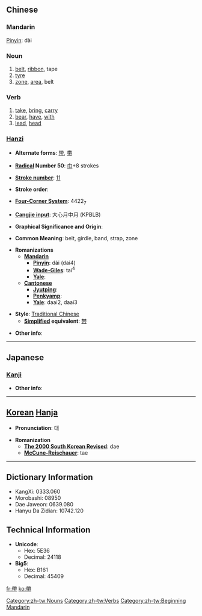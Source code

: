 {{zh-forms|[[带]]|帶}}
==Chinese==
===Mandarin===
[[Pinyin]]: dài

===Noun===
# [[belt]], [[ribbon]], tape
# [[tyre]]
# [[zone]], [[area]], belt

===Verb===
# [[take]], [[bring]], [[carry]]
# [[bear]], [[have]], [[with]]
# [[lead]], [[head]]

===[[Hanzi]]===
* '''Alternate forms''': [[带]], [[帯]]

* '''[[Wiktionary:Chinese radical index| Radical]] Number 50''': [[Wiktionary:Chinese radical index 巾|巾]]+8 strokes

* '''[[Wiktionary:Chinese total strokes index|Stroke number]]''': [[Wiktionary:Chinese total strokes index 11|11]]

* '''Stroke order''': 

* '''[[Wiktionary:Chinese four corner index|Four-Corner System]]''': 4422<sub>7</sub>

* '''[[Wiktionary:Chinese Cangjie index|Cangjie input]]''': 大心月中月 (KPBLB)

* '''Graphical Significance and Origin''': 

* '''Common Meaning''': belt, girdle, band, strap, zone

* '''Romanizations'''
** '''[[Mandarin]]'''
*** '''[[Pinyin]]''': dài (dai4)
*** '''[[Wade-Giles]]''': tai<sup>4</sup>
*** '''[[Yale]]''': 
** '''[[Cantonese]]'''
*** '''[[Jyutping]]''':
*** '''[[Penkyamp]]''': 
*** '''[[Yale]]''': daai2, daai3

* '''Style''': [[Traditional Chinese]] 
** '''[[Simplified Chinese|Simplified]] equivalent''': [[带]]

* '''Other info''': 

----

==Japanese==
===[[Kanji]]===
{{kanji|on readings=[[たい]] (tai)
|kun readings=[[おび]] (obi), [[おびる]] (obiru), [[めぐる]] (meguru)
}}

* '''Other info''':  

----

== [[Korean]] [[Hanja]] ==

* '''Pronunciation''': 대

* '''Romanization'''
** '''[[The 2000 South Korean Revised Romanization|The 2000 South Korean Revised]]''': dae
** '''[[McCune-Reischauer]]''': tae

----

== Dictionary Information ==

* KangXi: 0333.060
* Morobashi: 08950
* Dae Jaweon: 0639.080
* Hanyu Da Zidian: 10742.120

== Technical Information ==

* '''Unicode''':
** Hex: 5E36
** Decimal: 24118
* '''Big5''':
** Hex: B161
** Decimal: 45409
[[Category:zh-tw:Nouns]]
[[Category:zh-tw:Verbs]]
[[Category:zh-tw:Beginning Mandarin]]
[[fr:帶]]
[[ko:帶]]